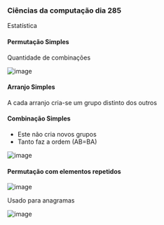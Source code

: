 




### Ciências da computação dia 285

Estatística

#### Permutação Simples

Quantidade de combinações

![image](https://cdn-images-1.medium.com/max/800/1*fTg9nStbClWtV3sb-qWsxA.png)








#### Arranjo Simples

A cada arranjo cria-se um grupo distinto dos outros








#### Combinação Simples

-   Este não cria novos grupos
-   Tanto faz a ordem (AB=BA)

![image](https://cdn-images-1.medium.com/max/800/1*pZgN01tMloFsYQC70S01Gw.png)








#### Permutação com elementos repetidos

![image](https://cdn-images-1.medium.com/max/800/1*lTJ6FpSnRkqm5FHPpT0whw.png)

Usado para anagramas

![image](https://cdn-images-1.medium.com/max/800/1*SlrQPQY74k9SUwJDnKH0Rg.png)


